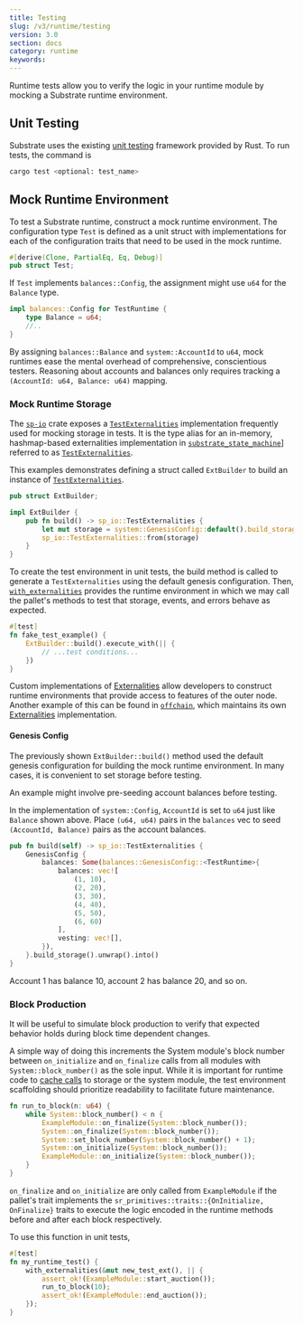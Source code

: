 ```yaml
---
title: Testing
slug: /v3/runtime/testing
version: 3.0
section: docs
category: runtime
keywords:
---
```


Runtime tests allow you to verify the logic in your runtime module by mocking a Substrate runtime
environment.

## Unit Testing

Substrate uses the existing
[unit testing](https://doc.rust-lang.org/rust-by-example/testing/unit_testing.html) framework
provided by Rust. To run tests, the command is

```bash
cargo test <optional: test_name>
```

## Mock Runtime Environment

To test a Substrate runtime, construct a mock runtime environment. The configuration type `Test` is
defined as a unit struct with implementations for each of the configuration traits that need to be
used in the mock runtime.

```rust
#[derive(Clone, PartialEq, Eq, Debug)]
pub struct Test;
```

If `Test` implements `balances::Config`, the assignment might use `u64` for the `Balance` type.

```rust
impl balances::Config for TestRuntime {
	type Balance = u64;
	//..
}
```

By assigning `balances::Balance` and `system::AccountId` to `u64`, mock runtimes ease the mental
overhead of comprehensive, conscientious testers. Reasoning about accounts and balances only
requires tracking a `(AccountId: u64, Balance: u64)` mapping.

### Mock Runtime Storage

The [`sp-io`](/rustdocs/latest/sp_io) crate exposes a
[`TestExternalities`](/rustdocs/latest/sp_io/type.TestExternalities.html)
implementation frequently used for mocking storage in tests. It is the type alias for an in-memory,
hashmap-based externalities implementation in
[`substrate_state_machine`](/rustdocs/latest/sp_state_machine)]
referred to as
[`TestExternalities`](/rustdocs/latest/sp_state_machine/struct.TestExternalities.html).

This examples demonstrates defining a struct called `ExtBuilder` to build an instance of
[`TestExternalities`](/rustdocs/latest/sp_io/type.TestExternalities.html).

```rust
pub struct ExtBuilder;

impl ExtBuilder {
	pub fn build() -> sp_io::TestExternalities {
		let mut storage = system::GenesisConfig::default().build_storage::<TestRuntime>().unwrap();
		sp_io::TestExternalities::from(storage)
	}
}
```

To create the test environment in unit tests, the build method is called to generate a
`TestExternalities` using the default genesis configuration. Then,
[`with_externalities`](/rustdocs/latest/sp_externalities/fn.with_externalities.html)
provides the runtime environment in which we may call the pallet's methods to test that storage,
events, and errors behave as expected.

```rust
#[test]
fn fake_test_example() {
	ExtBuilder::build().execute_with(|| {
		// ...test conditions...
	})
}
```

Custom implementations of
[Externalities](/rustdocs/latest/sp_externalities) allow developers
to construct runtime environments that provide access to features of the outer node. Another example
of this can be found in
[`offchain`](/rustdocs/latest/sp_core/offchain), which maintains its
own [Externalities](/rustdocs/latest/sp_core/offchain/trait.Externalities.html)
implementation.

#### Genesis Config

The previously shown `ExtBuilder::build()` method used the default genesis configuration for
building the mock runtime environment. In many cases, it is convenient to set storage before
testing.

An example might involve pre-seeding account balances before testing.

In the implementation of `system::Config`, `AccountId` is set to `u64` just like `Balance` shown
above. Place `(u64, u64)` pairs in the `balances` vec to seed `(AccountId, Balance)` pairs as the
account balances.

```rust
pub fn build(self) -> sp_io::TestExternalities {
	GenesisConfig {
		balances: Some(balances::GenesisConfig::<TestRuntime>{
			balances: vec![
				(1, 10),
				(2, 20),
				(3, 30),
				(4, 40),
				(5, 50),
				(6, 60)
			],
			vesting: vec![],
		}),
	}.build_storage().unwrap().into()
}
```

Account 1 has balance 10, account 2 has balance 20, and so on.

### Block Production

It will be useful to simulate block production to verify that expected behavior holds during block
time dependent changes.

A simple way of doing this increments the System module's block number between `on_initialize` and
`on_finalize` calls from all modules with `System::block_number()` as the sole input. While it is
important for runtime code to [cache calls](https://substrate.dev/recipes/cache.html) to storage or
the system module, the test environment scaffolding should prioritize readability to facilitate
future maintenance.

```rust
fn run_to_block(n: u64) {
	while System::block_number() < n {
		ExampleModule::on_finalize(System::block_number());
		System::on_finalize(System::block_number());
		System::set_block_number(System::block_number() + 1);
		System::on_initialize(System::block_number());
		ExampleModule::on_initialize(System::block_number());
	}
}
```

`on_finalize` and `on_initialize` are only called from `ExampleModule` if the pallet's trait
implements the `sr_primitives::traits::{OnInitialize, OnFinalize}` traits to execute the logic
encoded in the runtime methods before and after each block respectively.

To use this function in unit tests,

```rust
#[test]
fn my_runtime_test() {
	with_externalities(&mut new_test_ext(), || {
		assert_ok!(ExampleModule::start_auction());
		run_to_block(10);
		assert_ok!(ExampleModule::end_auction());
	});
}
```
